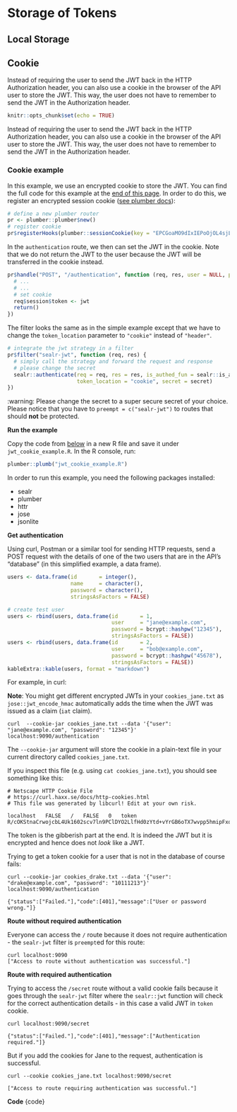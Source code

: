
# Storage of Tokens

## Local Storage 

## Cookie

Instead of requiring the user to send the JWT back in the HTTP Authorization header, 
you can also use a cookie in the browser of the API user to store the 
JWT. This way, the user does not have to remember to send the JWT in the 
Authorization header. 


```r
knitr::opts_chunk$set(echo = TRUE)
```


Instead of requiring the user to send the JWT back in the HTTP Authorization header, 
you can also use a cookie in the browser of the API user to store the 
JWT. This way, the user does not have to remember to send the JWT in the 
Authorization header. 

### Cookie example
In this example, we use an encrypted cookie to store the JWT. You can find the 
full code for this example at the [end of this page](#code). 
In order to do this, we register an encrypted session cookie ([see plumber docs](https://www.rplumber.io/docs/rendering-and-output.html#encrypted-cookies)):

```r
# define a new plumber router
pr <- plumber::plumber$new()
# register cookie
pr$registerHooks(plumber::sessionCookie(key = "EPCGoaMO9dIxIEPoOjOL4sjL4U6w0GQ5", name = "token"))
```

In the `authentication` route, we then can set the JWT in the cookie.
Note that we do not return the JWT to the user because the JWT will be transferred in the cookie instead.

```r
pr$handle("POST", "/authentication", function (req, res, user = NULL, password = NULL) {
  # ...
  # ...
  # set cookie
  req$session$token <- jwt
  return()
})
```

The filter looks the same as in the simple example except that we have to change the `token_location` parameter to `"cookie"` instead of `"header"`. 

```r
# integrate the jwt strategy in a filter
pr$filter("sealr-jwt", function (req, res) {
  # simply call the strategy and forward the request and response
  # please change the secret
  sealr::authenticate(req = req, res = res, is_authed_fun = sealr::is_authed_jwt,
                      token_location = "cookie", secret = secret)
})
```

:warning: Please change the secret to a super secure secret of your choice. Please notice that you have to `preempt = c("sealr-jwt")` to routes that should **not** be protected.

**Run the example**

Copy the code from [below](#code) in a new R file and 
save it under `jwt_cookie_example.R`. In the R console, run:

```r
plumber::plumb("jwt_cookie_example.R")
```

In order to run this example, you need the following packages installed: 

- sealr
- plumber
- httr
- jose
- jsonlite


**Get authentication**

Using curl, Postman or a similar tool for sending HTTP requests, send a POST request with the details of one of the two users that are in the API's "database" (in this simplified example, a data frame).


```r
users <- data.frame(id       = integer(),
                    name     = character(),
                    password = character(),
                    stringsAsFactors = FALSE)

# create test user
users <- rbind(users, data.frame(id       = 1,
                                 user     = "jane@example.com",
                                 password = bcrypt::hashpw("12345"),
                                 stringsAsFactors = FALSE))
users <- rbind(users, data.frame(id       = 2,
                                 user     = "bob@example.com",
                                 password = bcrypt::hashpw("45678"),
                                 stringsAsFactors = FALSE))
kableExtra::kable(users, format = "markdown")
```

For example, in curl: 

**Note**: You might get different encrypted JWTs in your `cookies_jane.txt` as `jose::jwt_encode_hmac` automatically adds the time when the JWT was issued as a claim (`iat` claim). 

```
curl  --cookie-jar cookies_jane.txt --data '{"user": "jane@example.com", "password": "12345"}' localhost:9090/authentication
```

The `--cookie-jar` argument will store the cookie in a plain-text file in your current directory called `cookies_jane.txt`.

If you inspect this file (e.g. using `cat cookies_jane.txt`), you should see something like this: 

```
# Netscape HTTP Cookie File
# https://curl.haxx.se/docs/http-cookies.html
# This file was generated by libcurl! Edit at your own risk.

localhost	FALSE	/	FALSE	0	token	R/cOKStnaCrwojcbL4Uk1602scv7ln9PClDYO2LlfHd0zYtd+vYrGB6oTX7wvpp5hmipFxqnQ0FDwEdz1H7IjCr6KCxxUHnpWu8r0IjCA4zLHbJz/i5npGe16Ei+OhbOGbluT/An+0GnfzXsna4q4vHoB2P+GkUPZL3Xe7tZxIX+UHSk005tX89NcSLpVy6J
```

The token is the gibberish part at the end. It is indeed the JWT but it is encrypted and hence does not *look* like a JWT. 

Trying to get a token cookie for a user that is not in the database of course fails: 

```
curl --cookie-jar cookies_drake.txt --data '{"user": "drake@example.com", "password": "10111213"}' localhost:9090/authentication
```

```
{"status":["Failed."],"code":[401],"message":["User or password wrong."]}
```

**Route without required authentication**

Everyone can access the `/` route because it does not require authentication - the `sealr-jwt` filter is `preempt`ed for this route:
```
curl localhost:9090
["Access to route without authentication was successful."]
```

**Route with required authentication**

Trying to access the `/secret` route without a valid cookie fails because it goes through the `sealr-jwt` filter where the `sealr::jwt` function will check for the correct authentication details - in this case a valid JWT in `token` cookie. 

```
curl localhost:9090/secret
```

```
{"status":["Failed."],"code":[401],"message":["Authentication required."]}
```

But if you add the cookies for Jane to the request, authentication is successful.

```
curl --cookie cookies_jane.txt localhost:9090/secret
```

```
["Access to route requiring authentication was successful."]
```


**Code** {code}
```r

```
